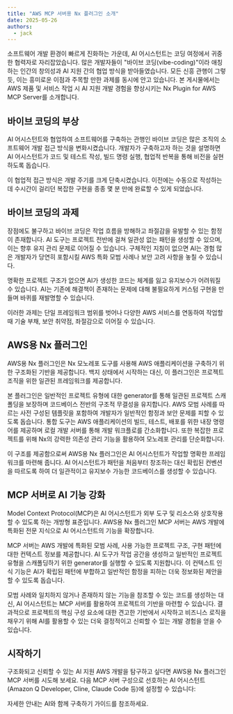 ```yaml
---
title: "AWS MCP 서버용 Nx 플러그인 소개"
date: 2025-05-26
authors:
  - jack
---
```





소프트웨어 개발 환경이 빠르게 진화하는 가운데, AI 어시스턴트는 코딩 여정에서 귀중한 협력자로 자리잡았습니다. 많은 개발자들이 "바이브 코딩(vibe-coding)"이라 애칭하는 인간의 창의성과 AI 지원 간의 협업 방식을 받아들였습니다. 모든 신흥 관행이 그렇듯, 이는 흥미로운 이점과 주목할 만한 과제를 동시에 안고 있습니다. 본 게시물에서는 AWS 제품 및 서비스 작업 시 AI 지원 개발 경험을 향상시키는 Nx Plugin for AWS MCP Server를 소개합니다.

## 바이브 코딩의 부상

AI 어시스턴트와 협업하여 소프트웨어를 구축하는 관행인 바이브 코딩은 많은 조직의 소프트웨어 개발 접근 방식을 변화시켰습니다. 개발자가 구축하고자 하는 것을 설명하면 AI 어시스턴트가 코드 및 테스트 작성, 빌드 명령 실행, 협업적 반복을 통해 비전을 실현하도록 돕습니다.

이 협업적 접근 방식은 개발 주기를 크게 단축시켰습니다. 이전에는 수동으로 작성하는 데 수시간이 걸리던 복잡한 구현을 종종 몇 분 만에 완료할 수 있게 되었습니다.

## 바이브 코딩의 과제

장점에도 불구하고 바이브 코딩은 작업 흐름을 방해하고 좌절감을 유발할 수 있는 함정이 존재합니다. AI 도구는 프로젝트 전반에 걸쳐 일관성 없는 패턴을 생성할 수 있으며, 이는 향후 유지 관리 문제로 이어질 수 있습니다. 구체적인 지침이 없으면 AI는 경험 많은 개발자가 당연히 포함시킬 AWS 특화 모범 사례나 보안 고려 사항을 놓칠 수 있습니다.

명확한 프로젝트 구조가 없으면 AI가 생성한 코드는 체계를 잃고 유지보수가 어려워질 수 있습니다. AI는 기존에 해결책이 존재하는 문제에 대해 불필요하게 커스텀 구현을 만들며 바퀴를 재발명할 수 있습니다.

이러한 과제는 단일 프레임워크 범위를 벗어나 다양한 AWS 서비스를 연동하여 작업할 때 기술 부채, 보안 취약점, 좌절감으로 이어질 수 있습니다.

## AWS용 Nx 플러그인

AWS용 Nx 플러그인은 Nx 모노레포 도구를 사용해 AWS 애플리케이션을 구축하기 위한 구조화된 기반을 제공합니다. 백지 상태에서 시작하는 대신, 이 플러그인은 프로젝트 조직을 위한 일관된 프레임워크를 제공합니다.

본 플러그인은 일반적인 프로젝트 유형에 대한 generator를 통해 일관된 프로젝트 스캐폴딩을 보장하며 코드베이스 전반의 구조적 무결성을 유지합니다. AWS 모범 사례를 따르는 사전 구성된 템플릿을 포함하여 개발자가 일반적인 함정과 보안 문제를 피할 수 있도록 돕습니다. 통합 도구는 AWS 애플리케이션의 빌드, 테스트, 배포를 위한 내장 명령어를 제공하며 로컬 개발 서버를 통해 개발 워크플로를 간소화합니다. 또한 복잡한 프로젝트를 위해 Nx의 강력한 의존성 관리 기능을 활용하여 모노레포 관리를 단순화합니다.

이 구조를 제공함으로써 AWS용 Nx 플러그인은 AI 어시스턴트가 작업할 명확한 프레임워크를 마련해 줍니다. AI 어시스턴트가 패턴을 처음부터 창조하는 대신 확립된 컨벤션을 따르도록 하여 더 일관적이고 유지보수 가능한 코드베이스를 생성할 수 있습니다.

## MCP 서버로 AI 기능 강화

Model Context Protocol(MCP)은 AI 어시스턴트가 외부 도구 및 리소스와 상호작용할 수 있도록 하는 개방형 표준입니다. AWS용 Nx 플러그인 MCP 서버는 AWS 개발에 특화된 전문 지식으로 AI 어시스턴트의 기능을 확장합니다.

MCP 서버는 AWS 개발에 특화된 모범 사례, 사용 가능한 프로젝트 구조, 구현 패턴에 대한 컨텍스트 정보를 제공합니다. AI 도구가 작업 공간을 생성하고 일반적인 프로젝트 유형을 스캐폴딩하기 위한 generator를 실행할 수 있도록 지원합니다. 이 컨텍스트 인식 기능은 AI가 확립된 패턴에 부합하고 일반적인 함정을 피하는 더욱 정보화된 제안을 할 수 있도록 돕습니다.

모범 사례와 일치하지 않거나 존재하지 않는 기능을 참조할 수 있는 코드를 생성하는 대신, AI 어시스턴트는 MCP 서버를 활용하여 프로젝트의 기반을 마련할 수 있습니다. 결과적으로 프로젝트의 핵심 구성 요소에 대한 견고한 기반에서 시작하고 비즈니스 로직을 채우기 위해 AI를 활용할 수 있는 더욱 결정적이고 신뢰할 수 있는 개발 경험을 얻을 수 있습니다.

## 시작하기

구조화되고 신뢰할 수 있는 AI 지원 AWS 개발을 탐구하고 싶다면 AWS용 Nx 플러그인 MCP 서버를 시도해 보세요. 다음 MCP 서버 구성으로 선호하는 AI 어시스턴트(Amazon Q Developer, Cline, Claude Code 등)에 설정할 수 있습니다:

<Snippet name="mcp/config" />

자세한 안내는 <Link path="/get_started/building-with-ai">AI와 함께 구축하기 가이드</Link>를 참조하세요.